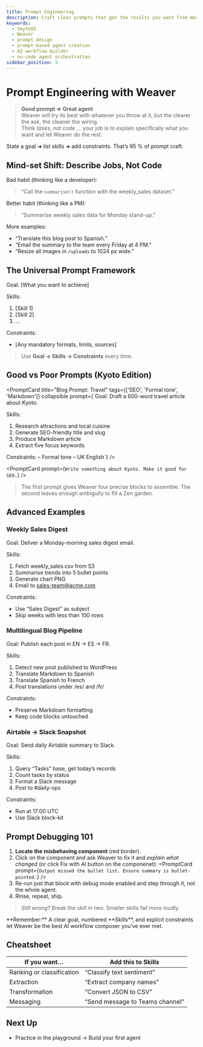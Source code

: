 ```yaml
---
title: Prompt Engineering
description: Craft clear prompts that get the results you want from Weaver.
keywords:
  - SmythOS
  - Weaver
  - prompt design
  - prompt-based agent creation
  - AI workflow builder
  - no-code agent orchestration
sidebar_position: 5
---
```

# Prompt Engineering with Weaver

> **Good prompt ⇒ Great agent**  
> Weaver will try its best with whatever you throw at it, but the clearer the ask, the cleaner the wiring.  
> Think *tasks*, not *code* ... your job is to explain specifically what you want and let Weaver do the rest.

<InfoCallout title="TL;DR"> State a goal ➜ list skills ➜ add constraints. That’s 95 % of prompt craft. </InfoCallout>

<Divider/>

## Mind-set Shift: Describe Jobs, Not Code

Bad habit (thinking like a developer):

> “Call the `summarise()` function with the weekly_sales dataset.”

Better habit (thinking like a PM):

> “Summarise weekly sales data for Monday stand-up.”

More examples:

- “Translate this blog post to Spanish.”  
- “Email the summary to the team every Friday at 4 PM.”  
- “Resize all images in `/uploads` to 1024 px wide.”

<Divider/>

## The Universal Prompt Framework

Goal: [What you want to achieve]

Skills:
1. [Skill 1]
2. [Skill 2]
3. …

Constraints:
- [Any mandatory formats, limits, sources]

>Use **Goal → Skills → Constraints** every time.

<Divider/>

## Good vs Poor Prompts (Kyoto Edition)

<PromptCard
  title="Blog Prompt: Travel"
  tags={['SEO', 'Formal tone', 'Markdown']}
  collapsible
  prompt={`Goal: Draft a 600-word travel article about Kyoto.

Skills:
1. Research attractions and local cuisine
2. Generate SEO-friendly title and slug
3. Produce Markdown article
4. Extract five focus keywords

Constraints:
– Formal tone
– UK English`}
/>

<PromptCard prompt={`Write something about Kyoto. Make it good for SEO.`} />

> The first prompt gives Weaver four precise blocks to assemble.
> The second leaves enough ambiguity to fill a Zen garden.

<Divider/>

## Advanced Examples

### Weekly Sales Digest

Goal: Deliver a Monday-morning sales digest email.

Skills:
1. Fetch weekly_sales.csv from S3
2. Summarise trends into 5 bullet points
3. Generate chart PNG
4. Email to sales-team@acme.com

Constraints:
- Use “Sales Digest” as subject
- Skip weeks with less than 100 rows

### Multilingual Blog Pipeline

Goal: Publish each post in EN → ES → FR.

Skills:
1. Detect new post published to WordPress
2. Translate Markdown to Spanish
3. Translate Spanish to French
4. Post translations under /es/ and /fr/

Constraints:
- Preserve Markdown formatting
- Keep code blocks untouched

### Airtable → Slack Snapshot

Goal: Send daily Airtable summary to Slack.

Skills:
1. Query “Tasks” base, get today’s records
2. Count tasks by status
3. Format a Slack message
4. Post to #daily-ops

Constraints:
- Run at 17:00 UTC
- Use Slack block-kit

<Divider/>

## Prompt Debugging 101

1. **Locate the misbehaving component** (red border).
2. Click on the component and ask Weaver to fix it and *explain what changed* (or click Fix with AI button on the componenet):
   <PromptCard prompt={`Output missed the bullet list. Ensure summary is bullet-pointed.`} />
3. Re-run just that block with debug mode enabled and step through it, not the whole agent.
4. Rinse, repeat, ship.

> *Still wrong?* Break the skill in two. Smaller skills fail more loudly.

<TipCallout title="Get the best out of Weaver">
**Remember:** A clear goal, numbered **Skills**, and explicit constraints let Weaver be the best AI workflow composer you’ve ever met.
</TipCallout>

<Divider/>

## Cheatsheet

| If you want…              | Add this to **Skills**          |
| ------------------------- | ------------------------------- |
| Ranking or classification | “Classify text sentiment”       |
| Extraction                | “Extract company names”         |
| Transformation            | “Convert JSON to CSV”           |
| Messaging                 | “Send message to Teams channel” |

<Divider/>

## Next Up

* Practice in the playground → <DocLink to="/docs/agent-weaver/quickstart">Build your first agent</DocLink>